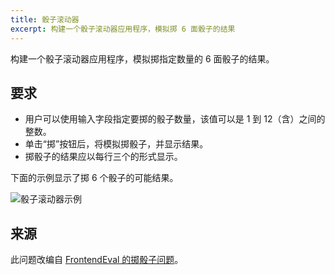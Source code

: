 ```yaml
---
title: 骰子滚动器
excerpt: 构建一个骰子滚动器应用程序，模拟掷 6 面骰子的结果
---
```


构建一个骰子滚动器应用程序，模拟掷指定数量的 6 面骰子的结果。

## 要求

* 用户可以使用输入字段指定要掷的骰子数量，该值可以是 1 到 12（含）之间的整数。
* 单击“掷”按钮后，将模拟掷骰子，并显示结果。
* 掷骰子的结果应以每行三个的形式显示。

下面的示例显示了掷 6 个骰子的可能结果。

![骰子滚动器示例](/img/questions/dice-roller/dice-roller-example.png)

## 来源

此问题改编自 [FrontendEval 的掷骰子问题](https://frontendeval.com/questions/rolling-dice)。
